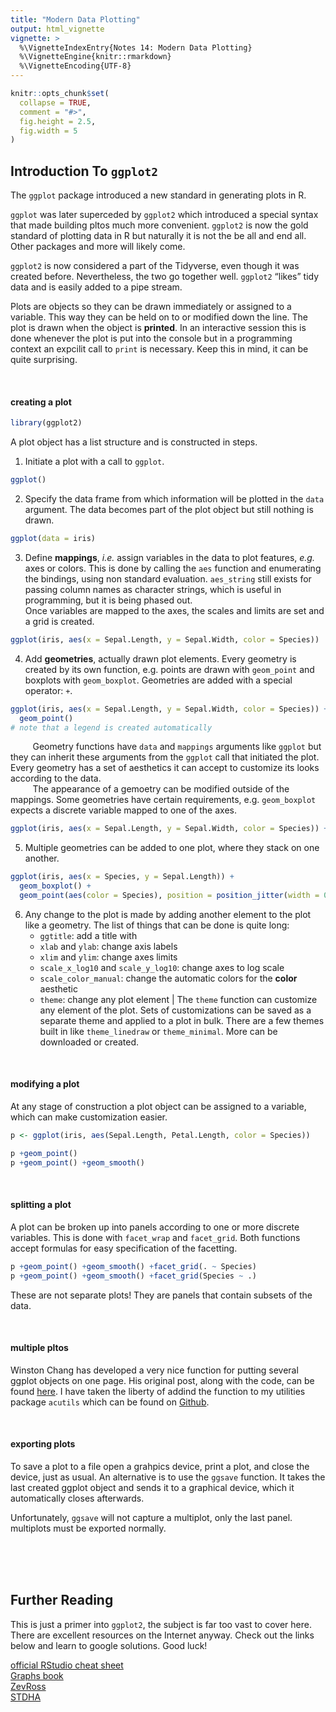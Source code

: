 ```yaml
---
title: "Modern Data Plotting"
output: html_vignette
vignette: >
  %\VignetteIndexEntry{Notes 14: Modern Data Plotting}
  %\VignetteEngine{knitr::rmarkdown}
  %\VignetteEncoding{UTF-8}
---
```


```r
knitr::opts_chunk$set(
  collapse = TRUE,
  comment = "#>",
  fig.height = 2.5,
  fig.width = 5
)
```

## Introduction To `ggplot2`

The `ggplot` package introduced a new standard in generating plots in R. 

`ggplot` was later superceded by `ggplot2` which introduced a special syntax that made building pltos much more convenient. `ggplot2` is now the gold standard of plotting data in R but naturally it is not the be all and end all. Other packages and more will likely come.

`ggplot2` is now considered a part of the Tidyverse, even though it was created before. Nevertheless, the two go together well. `ggplot2` "likes" tidy data and is easily added to a pipe stream.

Plots are objects so they can be drawn immediately or assigned to a variable. This way they can be held on to or modified down the line. The plot is drawn when the object is **printed**. In an interactive session this is done whenever the plot is put into the console but in a programming context an expcilit call to `print` is necessary. Keep this in mind, it can be quite surprising.

<br>

#### creating a plot

```r
library(ggplot2)
```

A plot object has a list structure and is constructed in steps. 

1. Initiate a plot with a call to `ggplot`.
```r
ggplot()
```

2. Specify the data frame from which information will be plotted in the `data` argument. The data becomes part of the plot object but still nothing is drawn.
```r
ggplot(data = iris)
```

3. Define **mappings**, *i.e.* assign variables in the data to plot features, *e.g.* axes or colors. This is done by calling the `aes` function and enumerating the bindings, using non standard evaluation. `aes_string` still exists for passing column names as character strings, which is useful in programming, but it is being phased out. <br>
Once variables are mapped to the axes, the scales and limits are set and a grid is created.
```r
ggplot(iris, aes(x = Sepal.Length, y = Sepal.Width, color = Species))
```

4. Add **geometries**, actually drawn plot elements. Every geometry is created by its own function, e.g. points are drawn with `geom_point` and boxplots with `geom_boxplot`. Geometries are added with a special operator: `+`.
```r
ggplot(iris, aes(x = Sepal.Length, y = Sepal.Width, color = Species)) +
  geom_point()
# note that a legend is created automatically
```

|          Geometry functions have `data` and `mappings` arguments like `ggplot` but they can inherit these arguments from the `ggplot` call that initiated the plot. Every geometry has a set of aesthetics it can accept to customize its looks according to the data.

|          The appearance of a gemoetry can be modified outside of the mappings. Some geometries have certain requirements, e.g. `geom_boxplot` expects a discrete variable mapped to one of the axes.
```r
ggplot(iris, aes(x = Sepal.Length, y = Sepal.Width, color = Species)) + geom_point(pch = 1)
```

5. Multiple geometries can be added to one plot, where they stack on one another.
```r
ggplot(iris, aes(x = Species, y = Sepal.Length)) +
  geom_boxplot() +
  geom_point(aes(color = Species), position = position_jitter(width = 0.2))
```

6. Any change to the plot is made by adding another element to the plot like a geometry. The list of things that can be done is quite long:
    - `ggtitle`: add a title with 
    - `xlab` and `ylab`: change axis labels
    - `xlim` and `ylim`: change axes limits
    - `scale_x_log10` and `scale_y_log10`: change axes to log scale
    - `scale_color_manual`: change the automatic colors for the **color** aesthetic
    - `theme`: change any plot element
|          The `theme` function can customize any element of the plot. Sets of customizations can be saved as a separate theme and applied to a plot in bulk. There are a few themes built in like `theme_linedraw` or `theme_minimal`. More can be downloaded or created.

<br>

#### modifying a plot

At any stage of construction a plot object can be assigned to a variable, which can make customization easier.
```r
p <- ggplot(iris, aes(Sepal.Length, Petal.Length, color = Species))

p +geom_point()
p +geom_point() +geom_smooth()
```

<br>

#### splitting a plot

A plot can be broken up into panels according to one or more discrete variables. This is done with `facet_wrap` and `facet_grid`. Both functions accept formulas for easy specification of the facetting.
```r
p +geom_point() +geom_smooth() +facet_grid(. ~ Species)
p +geom_point() +geom_smooth() +facet_grid(Species ~ .)
```

These are not separate plots! They are panels that contain subsets of the data.

<br>

#### multiple pltos

Winston Chang has developed a very nice function for putting several ggplot objects on one page. His original post, along with the code, can be found [here](http://www.cookbook-r.com/Graphs/Multiple_graphs_on_one_page_(ggplot2)/). I have taken the liberty of addind the function to my utilities package `acutils` which can be found on [Github](http://github.com/olobiolo/acutils).

<br>

#### exporting plots

To save a plot to a file open a grahpics device, print a plot, and close the device, just as usual. An alternative is to use the `ggsave` function. It takes the last created ggplot object and sends it to a graphical device, which it automatically closes afterwards.

Unfortunately, `ggsave` will not capture a multiplot, only the last panel. multiplots must be exported normally.

<br><br><br>


## Further Reading

This is just a primer into `ggplot2`, the subject is far too vast to cover here. There are excellent resources on the Internet anyway. Check out the links below and learn to google solutions. Good luck!

[official RStudio cheat sheet](https://rstudio.com/wp-content/uploads/2016/11/ggplot2-cheatsheet-2.1.pdf)<br>
[Graphs book](http://www.cookbook-r.com/Graphs/)<br>
[ZevRoss](http://zevross.com/blog/2014/08/04/beautiful-plotting-in-r-a-ggplot2-cheatsheet-3/)<br>
[STDHA](http://www.sthda.com/english/wiki/be-awesome-in-ggplot2-a-practical-guide-to-be-highly-effective-r-software-and-data-visualization/)

<br>
